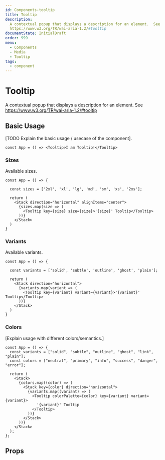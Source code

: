 ```yaml
---
id: Components-tooltip
title: Tooltip
description:
  A contextual popup that displays a description for an element.  See
  https://www.w3.org/TR/wai-aria-1.2/#tooltip
documentState: InitialDraft
order: 999
menu:
  - Components
  - Media
  - Tooltip
tags:
  - component
---
```


# Tooltip

A contextual popup that displays a description for an element. See
https://www.w3.org/TR/wai-aria-1.2/#tooltip

## Basic Usage

[TODO Explain the basic usage / usecase of the component].

```jsx-live
const App = () => <Tooltip>I am Tooltip!</Tooltip>
```

### Sizes

Available sizes.

```jsx-live
const App = () => {

  const sizes = ['2xl', 'xl', 'lg', 'md', 'sm', 'xs', '2xs'];

  return (
    <Stack direction="horizontal" alignItems="center">
      {sizes.map(size => (
        <Tooltip key={size} size={size}>'{size}' Tooltip</Tooltip>
      ))}
    </Stack>
  )
}
```

### Variants

Available variants.

```jsx-live
const App = () => {

  const variants = ['solid', 'subtle', 'outline', 'ghost', 'plain'];

  return (
    <Stack direction="horizontal">
      {variants.map(variant => (
        <Tooltip key={variant} variant={variant}>'{variant}' Tooltip</Tooltip>
      ))}
    </Stack>
  )
}
```

### Colors

[Explain usage with different colors/semantics.]

```jsx-live
const App = () => {
  const variants = ["solid", "subtle", "outline", "ghost", "link", "plain"];
  const colors = ["neutral", "primary", "info", "success", "danger", "error"];

  return (
    <Stack>
      {colors.map((color) => (
        <Stack key={color} direction="horizontal">
          {variants.map((variant) => (
            <Tooltip colorPalette={color} key={variant} variant={variant}>
              '{variant}' Tooltip
            </Tooltip>
          ))}
        </Stack>
      ))}
    </Stack>
  );
};
```

## Props

<PropTable id="Tooltip" />
